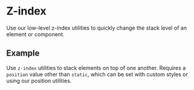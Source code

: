 

# Z-index

Use our low-level z-index utilities to quickly change the stack level of an element or component.

## Example

Use `z-index` utilities to stack elements on top of one another.
Requires a `position` value other than `static`, which can be set with custom styles or using our position utilities.

<Canvas of={ZIndex.Example} />
